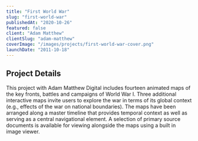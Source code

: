 ```yaml
---
title: "First World War"
slug: "first-world-war"
publishedAt: "2020-10-26"
featured: false
client: "Adam Matthew"
clientSlug: "adam-matthew"
coverImage: "/images/projects/first-world-war-cover.png"
launchDate: "2011-10-18"
---
```

## Project Details
This project with Adam Matthew Digital includes fourteen animated maps of the key fronts, battles and campaigns of World War I. Three additional interactive maps invite users to explore the war in terms of its global context (e.g., effects of the war on national boundaries). The maps have been arranged along a master timeline that provides temporal context as well as serving as a central navigational element. A selection of primary source documents is available for viewing alongside the maps using a built in image viewer.
